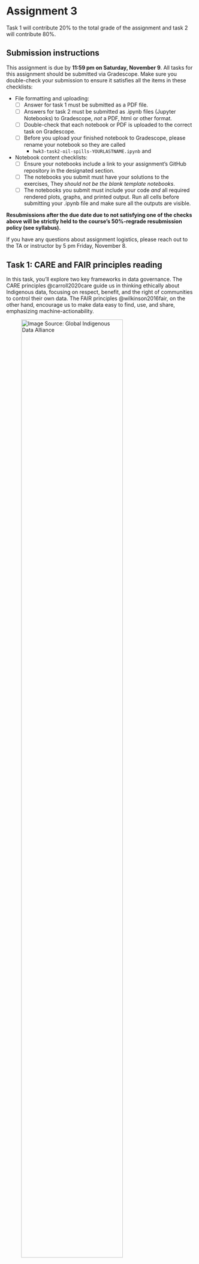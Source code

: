 # Assignment 3

Task 1 will contribute 20% to the total grade of the assignment and task 2 will contribute 80%.

## Submission instructions 
:::{.callout-warning appearance="minimal"}

This assignment is due by **11:59 pm on Saturday, November 9**. All tasks for this assignment should be submitted via Gradescope. Make sure you double-check your submission to ensure it satisfies all the items in these checklists:

- File formatting and uploading:
  - [ ] Answer for task 1 must be submitted as a PDF file.
  - [ ] Answers for task 2 must be submitted as .ipynb files (Jupyter Notebooks) to Gradescope, *not* a PDF, html or other format.
  - [ ] Double-check that each notebook or PDF is uploaded to the correct task on Gradescope. 
  - [ ] Before you upload your finished notebook to Gradescope, please rename your notebook so they are called
    - `hwk3-task2-oil-spills-YOURLASTNAME.ipynb` and 

- Notebook content checklists:
  - [ ] Ensure your notebooks include a link to your assignment's GitHub repository in the designated section.
  - [ ] The notebooks you submit must have your solutions to the exercises, They *should not be the blank template notebooks*. 
  - [ ] The notebooks you submit must include your code *and* all required rendered plots, graphs, and printed output. Run all cells before submitting your .ipynb file and make sure all the outputs are visible.


**Resubmissions after the due date due to not satisfying one of the checks above will be strictly held to the course's 50%-regrade resubmission policy (see syllabus).**

If you have any questions about assignment logistics, please reach out to the TA or instructor by 5 pm Friday, November 8. 
:::


## Task 1: CARE and FAIR principles reading

In this task, you'll explore two key frameworks in data governance. The CARE principles @carroll2020care guide us in thinking ethically about Indigenous data, focusing on respect, benefit, and the right of communities to control their own data. The FAIR principles @wilkinson2016fair, on the other hand, encourage us to make data easy to find, use, and share, emphasizing machine-actionability. 

![Image Source: [Global Indigenous Data Alliance](https://www.gida-global.org/care)](/assignments/images/Be+FAIR+and+CARE.png){width="80%"}


**Read the following resources and write a one-paragraph (between 100 and 150 words) reflection about them:** 

- [FAIR principles overview](https://www.go-fair.org/fair-principles/) from the GO FAIR Initiative.
- [The CARE Principles for Indigenous Data Governance](https://static1.squarespace.com/static/5d3799de845604000199cd24/t/6397b1aff7a6fb54defdf687/1670885815820/dsj-1158_carroll.pdf) 

**Review the [rubric for this assignment here](https://docs.google.com/document/d/1GQ8C0APsoIG1R9UQL-QGOtENYi413_Fv/edit?usp=sharing&ouid=111507336322611936333&rtpof=true&sd=true).** Answer at least one of the following questions for your reflection:

1.  The FAIR principles promote openness and accessibility, while the CARE principles emphasize control and ethics in Indigenous data. Can you think of an example where balancing openness with ethical considerations was or would have been important?

2. The CARE principles stress the authority of communities over their own data. In your own experience, who has typically held authority over data? How might shifting that authority impact the outcomes or perceptions of data projects you’ve been involved in?

3. How do the CARE principles challenge or expand your understanding of data management? Have you encountered situations —personally or professionally— where data governance might have benefited from a more community-centered approach?


:::{.callout-warning appearance="minimal"}
Ready to submit your answer? Make sure your submission follows the checklist at the top of the assginment! 
:::

## Setup for task 2

:::{.callout-tip appearance="minimal"}

1. Fork this repository: [https://github.com/MEDS-eds-220/eds220-hwk3](https://github.com/MEDS-eds-220/eds220-hwk3)

2. In the workbench-1 server, start a new JupyterLab session or access an active one. You may also work locally using the `eds-220` environment.

3. Using the terminal, clone your `eds220-hwk3` repository into your `eds-220` directory.
:::

## Task 2: Wrangling Alaska salmon catch data 


In this task you will use simplified data from the Alaska Department of Fish & Game containing commercial salmon catch data from 1878 to 1997 @byerly_alaska_2016. The original data can be accessed from the [KNB repository](https://knb.ecoinformatics.org/view/df35b.304.2).


**Follow the instructions in the notebook `hwk3-task2-oil-spills.ipynb` to complete this task. Review the [rubric for this assignment here](https://docs.google.com/document/d/1x0BoU6IH4cnOR1-n7i9CYQ9wUC37yDpYlQ4j6rCfcsU/edit?usp=sharing).** In this task you will practice:

- detecting and wranglig messy data
- updating column data types
- obtaining summary statistics by groups
- creating exploratory plots
- creating a continuous, polished workflow
- version control with git following best practices


:::{.callout-warning appearance="minimal"}
Ready to submit your answers? Make sure your submission follows the checklist at the top of the assginment! 
:::
